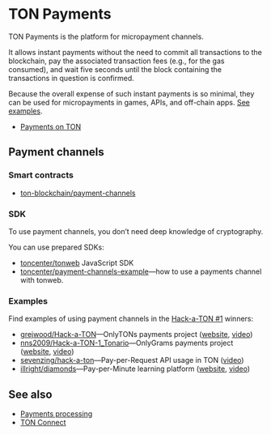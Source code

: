 
# TON Payments

TON Payments is the platform for micropayment channels.

It allows instant payments without the need to commit all transactions to the blockchain, pay the associated transaction fees (e.g., for the gas consumed), and wait five seconds until the block
containing the transactions in question is confirmed.

Because the overall expense of such instant payments is so minimal, they can be used for micropayments in games, APIs, and off-chain apps. [See examples](/v3/documentation/dapps/defi/ton-payments#examples).

* [Payments on TON](https://blog.ton.org/ton-payments)

## Payment channels

### Smart contracts

* [ton-blockchain/payment-channels](https://github.com/ton-blockchain/payment-channels)

### SDK

To use payment channels, you don’t need deep knowledge of cryptography.

You can use prepared SDKs:

* [toncenter/tonweb](https://github.com/toncenter/tonweb)  JavaScript SDK
* [toncenter/payment-channels-example](https://github.com/toncenter/payment-channels-example)—how to use a payments channel with tonweb.

### Examples

Find examples of using payment channels in the [Hack-a-TON #1](https://ton.org/hack-a-ton-1) winners:

* [grejwood/Hack-a-TON](https://github.com/Grejwood/Hack-a-TON)—OnlyTONs payments project ([website](https://main.d3puvu1kvbh8ti.amplifyapp.com/), [video](https://www.youtube.com/watch?v=38JpX1vRNTk))
* [nns2009/Hack-a-TON-1_Tonario](https://github.com/nns2009/Hack-a-TON-1_Tonario)—OnlyGrams payments project ([website](https://onlygrams.io/), [video](https://www.youtube.com/watch?v=gm5-FPWn1XM))
* [sevenzing/hack-a-ton](https://github.com/sevenzing/hack-a-ton)—Pay-per-Request API usage in TON ([video](https://www.youtube.com/watch?v=7lAnbyJdpOA\&feature=youtu.be))
* [illright/diamonds](https://github.com/illright/diamonds)—Pay-per-Minute learning platform ([website](https://diamonds-ton.vercel.app/), [video](https://www.youtube.com/watch?v=g9wmdOjAv1s))

## See also

* [Payments processing](/v3/guidelines/dapps/asset-processing/payments-processing)
* [TON Connect](/v3/guidelines/ton-connect/overview)

<Feedback />
